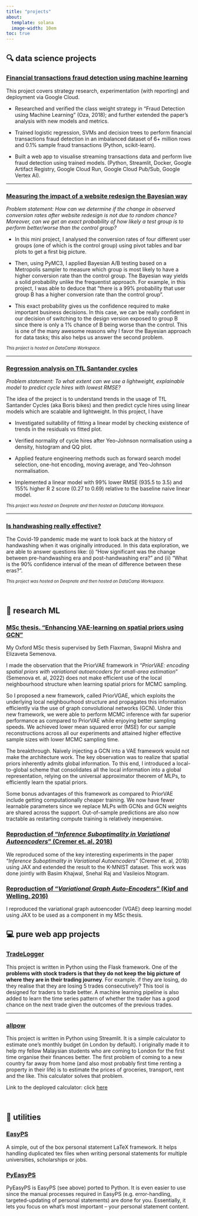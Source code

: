 ```yaml
---
title: "projects"
about:
  template: solana
  image-width: 10em
toc: true
---
```


## **🔍 data science projects**

### [Financial transactions fraud detection using machine learning](https://github.com/salfaris/financial-fraud-detection)

This project covers strategy research, experimentation (with reporting) and deployment via Google Cloud.

- Researched and verified the class weight strategy in “Fraud Detection using Machine Learning” (Oza, 2018); and further extended the paper’s analysis with new models and metrics.

- Trained logistic regression, SVMs and decision trees to perform financial transactions fraud detection in an imbalanced dataset of 6+ million rows and 0.1% sample fraud transactions (Python, scikit-learn).

- Built a web app to visualise streaming transactions data and perform live fraud detection using trained models. (Python, Streamlit, Docker, Google Artifact Registry, Google Cloud Run, Google Cloud Pub/Sub, Google Vertex AI).

---

### [Measuring the impact of a website redesign the Bayesian way](https://app.datacamp.com/workspace/w/cff27c6e-b68b-42df-ad82-9b0d029b7f0d)


*Problem statement: How can we determine if the change in observed conversion rates after website redesign is not due to random chance? Moreover, can we get an exact probability of how likely a test group is to perform better/worse than the control group?*


- In this mini project, I analysed the conversion rates of four different user groups (one of which is the control group) using pivot tables and bar plots to get a first big picture.

- Then, using PyMC3, I applied Bayesian A/B testing based on a Metropolis sampler to measure which group is most likely to have a higher conversion rate than the control group. The Bayesian way yields a solid probability unlike the frequentist approach. For example, in this project, I was able to deduce that "there is a 99% probability that user group B has a higher conversion rate than the control group".

- This exact probability gives us the confidence required to make important business decisions. In this case, we can be really confident in our decision of switching to the design version exposed to group B since there is only a 1% chance of B being worse than the control. This is one of the many awesome reasons why I favor the Bayesian approach for data tasks; this also helps us answer the second problem.

<span style="font-size:0.8em">_This project is hosted on DataCamp Workspace._</span>

---

### [Regression analysis on TfL Santander cycles](https://app.datacamp.com/workspace/w/697541bd-83ce-4ee7-809c-1bc22b3f1613)


*Problem statement: To what extent can we use a lightweight, explainable model to predict cycle hires with lowest RMSE?*


The idea of the project is to understand trends in the usage of TfL Santander Cycles (aka Boris bikes) and then predict cycle hires using linear models which are scalable and lightweight. In this project, I have

- Investigated suitability of fitting a linear model by checking existence of trends in the residuals vs fitted plot.

- Verified normality of cycle hires after Yeo-Johnson normalisation using a density, histogram and QQ plot.

- Applied feature engineering methods such as forward search model selection, one-hot encoding, moving average, and Yeo-Johnson normalisation.

- Implemented a linear model with 99% lower RMSE (935.5 to 3.5) and 155% higher R 2 score (0.27 to 0.69) relative to the baseline naive linear model.

<span style="font-size:0.8em">_This project was hosted on Deepnote and then hosted on DataCamp Workspace._</span>

---

### [Is handwashing really effective?](https://app.datacamp.com/workspace/w/fed0a2a6-1763-4433-930f-cdfc94072aec)

The Covid-19 pandemic made me want to look back at the history of handwashing when it was originally introduced. In this data exploration, we are able to answer questions like: (i) "How significant was the change between pre-handwashing era and post-handwashing era?" and (ii) "What is the 90% confidence interval of the mean of difference between these eras?".

<span style="font-size:0.8em">_This project was hosted on Deepnote and then hosted on DataCamp Workspace._</span>

<br/>

## **🔬 research ML**

### [MSc thesis. "Enhancing VAE-learning on spatial priors using GCN"](https://github.com/salfaris/PriorVGAE)

My Oxford MSc thesis supervised by Seth Flaxman, Swapnil Mishra and Elizaveta Semenova. 

I made the observation that the PriorVAE framework in "_PriorVAE: encoding spatial priors with variational autoencoders for small-area estimation_" (Semenova et. al, 2022) does not make efficient use of the local neighbourhood structure when learning spatial priors for MCMC sampling.

So I proposed a new framework, called PriorVGAE, which exploits the underlying local neighbourhood structure and propagates this information efficiently via the use of graph convolutional networks (GCN). Under this new framework, we were able to perform MCMC inference with far superior performance as compared to PriorVAE while enjoying better sampling speeds. We achieved lower mean squared error (MSE) for our sample reconstructions across all our experiments and attained higher effective sample sizes with lower MCMC sampling time.

The breakthrough. Naively injecting a GCN into a VAE framework would not make the architecture work. The key observation was to realize that spatial priors inherently admits global information. To this end, I introduced a local-to-global scheme that consolidates all the local information into a global representation, relying on the universal approximator theorem of MLPs, to efficiently learn the spatial priors.

Some bonus advantages of this framework as compared to PriorVAE include getting computationally cheaper training. We now have fewer learnable parameters since we replace MLPs with GCNs and GCN weights are shared across the support. Out-of-sample predictions are also now tractable as restarting compute training is relatively inexpensive.

### [Reproduction of "_Inference Suboptimality in Variational Autoencoders_" (Cremer et. al, 2018)](https://github.com/ATML-2022-Group6/inference-suboptimality)

We reproduced some of the key interesting experiments in the paper "_Inference Suboptimality in Variational Autoencoders_" (Cremer et. al, 2018) using JAX and extended the result to the K-MNIST dataset. This work was done jointly with Basim Khajwal, Snehal Raj and Vasileios Ntogram.

### [Reproduction of "_Variational Graph Auto-Encoders_" (Kipf and Welling, 2016)](https://github.com/salfaris/PriorVGAE)

I reproduced the variational graph autoencoder (VGAE) deep learning model using JAX to be used as a component in my MSc thesis.

## **💻 pure web app projects**

### [TradeLogger](https://github.com/salfaris/tradelogger)

This project is written in Python using the Flask framework. One of the **problems with stock traders is that they do not keep the big picture of where they are in their trading journey**. For example. if they are losing, do they realise that they are losing 5 trades consecutively? This tool is designed for traders to trade better. A machine learning pipeline is also added to learn the time series pattern of whether the trader has a good chance on the next trade given the outcomes of the previous trades.

---

### [allpow](https://github.com/salfaris/allpow)

This project is written in Python using Streamlit. It is a simple calculator to estimate one's monthly budget (in London by default). I originally made it to help my fellow Malaysian students who are coming to London for the first time organise their finances better. The first problem of coming to a new country far away from home (and also most probably first time renting a property in their life) is to estimate the prices of groceries, transport, rent and the like. This calculator solves that problem.

Link to the deployed calculator: click [here](https://salfaris-allpow-app-wejo3u.streamlit.app)

<br/>

## **🔧 utilities**

### [EasyPS](https://github.com/salfaris/EasyPS)

A simple, out of the box personal statement LaTeX framework. It helps handling duplicated tex files when writing personal statements for multiple universities, scholarships or jobs.

### [PyEasyPS](https://github.com/salfaris/PyEasyPS)

PyEasyPS is EasyPS (see above) ported to Python. It is even easier to use since the manual processes required in EasyPS (e.g. error-handling, targeted-updating of personal statements) are done for you. Essentially, it lets you focus on what's most important – your personal statement content.
